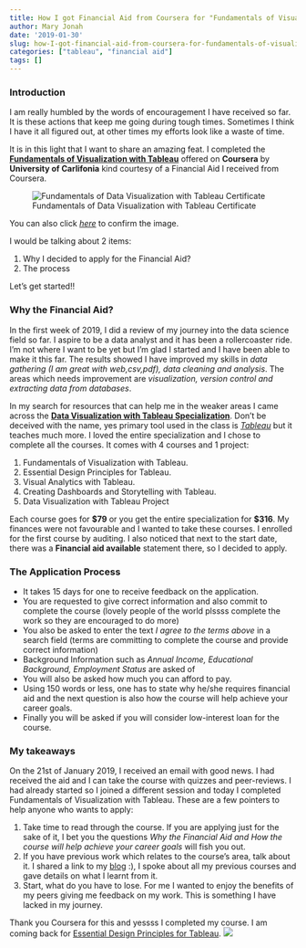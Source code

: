 ```yaml
---
title: How I got Financial Aid from Coursera for "Fundamentals of Visualization with Tableau"
author: Mary Jonah
date: '2019-01-30'
slug: how-I-got-financial-aid-from-coursera-for-fundamentals-of-visualization-with-tableau
categories: ["tableau", "financial aid"]
tags: []
---
```


### Introduction
I am really humbled by the words of encouragement I have received so far. It is these actions that keep me going during tough times. Sometimes I think I have it all figured out, at other times my efforts look like a waste of time.

It is in this light that I want to share an amazing feat. I completed the [**Fundamentals of Visualization with Tableau**](https://www.coursera.org/learn/data-visualization-tableau) offered on **Coursera** by **University of Carlifonia** kind courtesy of a Financial Aid I received from Coursera.

![Fundamentals of Data Visualization with Tableau Certificate](/img/mary_coursera_cert.jpg)


You can also click [*here*](https://www.coursera.org/account/accomplishments/certificate/Z3R6YMZFAR7Q) to confirm the image.

I would be talking about 2 items:

1. Why I decided to apply for the Financial Aid?
2. The process 

Let's get started!!


### Why the Financial Aid?
In the first week of 2019, I did a review of my journey into the data science field so far. I aspire to be a data analyst and it has been a rollercoaster ride. I'm not where I want to be yet but I'm glad I started and I have been able to make it this far.
The results showed I have improved my skills in *data gathering (I am great with web,csv,pdf), data cleaning and analysis*. The areas which needs improvement are *visualization, version control and extracting data from databases*.

In my search for resources that can help me in the weaker areas I came across the [**Data Visualization with Tableau Specialization**](https://www.coursera.org/specializations/data-visualization). Don't be deceived with the name, yes primary tool used in the class is [*Tableau*](https://www.tableau.com/) but it teaches much more. 
I loved the entire specialization and I chose to complete all the courses.
It comes with 4 courses and 1 project:

1. Fundamentals of Visualization with Tableau.
2. Essential Design Principles for Tableau.
3. Visual Analytics with Tableau.
4. Creating Dashboards and Storytelling with Tableau.
5. Data Visualization with Tableau Project

Each course goes for **$79** or you get the entire specialization for **$316**. My finances were not favourable and I wanted to take these courses. I enrolled for the first course by auditing. I also noticed that next to the start date, there was a **Financial aid available** statement there, so I decided to apply.

### The Application Process

* It takes 15 days for one to receive feedback on the application.
* You are requested to give correct information and also commit to complete the course (lovely people of the world plssss complete the work so they are encouraged to do more)
* You also be asked to enter the text *I agree to the terms above* in a search field (terms are committing to complete the course and provide correct information)
* Background Information such as *Annual Income, Educational Background, Employment Status* are asked of
* You will also be asked how much you can afford to pay.
* Using 150 words or less, one has to state why he/she requires financial aid and the next question is also how the course will help achieve your career goals.
* Finally you will be asked if you will consider low-interest loan for the course.

### My takeaways
On the 21st of January 2019, I received an email with good news. I had received the aid and I can take the course with quizzes and peer-reviews. I had already started so I joined a different session and today I completed Fundamentals of Visualization with Tableau. These are a few pointers to help anyone who wants to apply:

1. Take time to read through the course. If you are applying just for the sake of it, I bet you the questions *Why the Financial Aid and How the course will help achieve your career goals* will fish you out.
2. If you have previous work which relates to the course's area, talk about it. I shared a link to my [blog](http://www.maryjonah.me/) :), I spoke about all my previous courses and gave details on what I learnt from it.
3. Start, what do you have to lose. For me I wanted to enjoy the benefits of my peers giving me feedback on my work. This is something I have lacked in my journey.

Thank you Coursera for this and yessss I completed my course. 
I am coming back for [Essential Design Principles for Tableau](https://www.coursera.org/learn/dataviz-design?specialization=data-visualization).
![](https://media.giphy.com/media/3ohs7I8cEtE76PhJQc/giphy.gif)